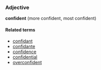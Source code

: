 ===Adjective===
'''confident''' (more confident, most confident)

====Related terms====
*[[confidant]]
*[[confidante]]
*[[confidence]]
*[[confidential]]
*[[overconfident]]